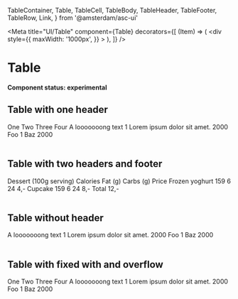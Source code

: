   TableContainer,
  Table,
  TableCell,
  TableBody,
  TableHeader,
  TableFooter,
  TableRow,
  Link,
} from '@amsterdam/asc-ui'

<Meta
  title="UI/Table"
  component={Table}
  decorators={[
    (Item) => (
      <div
        style={{
          maxWidth: '1000px',
        }}
      >
        <Item />
      </div>
    ),
  ]}
/>

# Table

**Component status: experimental**

## Table with one header

<Preview>
  <Story name="Table with one header">
    <Fragment>
      <TableContainer>
        <Table>
          <TableHeader>
            <TableRow>
              <TableCell as="th">One</TableCell>
              <TableCell as="th">Two</TableCell>
              <TableCell as="th">Three</TableCell>
              <TableCell as="th">Four</TableCell>
            </TableRow>
          </TableHeader>
          <TableBody>
            <TableRow>
              <TableCell>A looooooong text</TableCell>
              <TableCell>1</TableCell>
              <TableCell>
                <Link variant="inline" href="/">
                  Lorem ipsum dolor sit amet.
                </Link>
              </TableCell>
              <TableCell>2000</TableCell>
            </TableRow>
            <TableRow>
              <TableCell>Foo</TableCell>
              <TableCell>1</TableCell>
              <TableCell>Baz</TableCell>
              <TableCell>2000</TableCell>
            </TableRow>
          </TableBody>
        </Table>
      </TableContainer>
    </Fragment>
  </Story>
</Preview>

## Table with two headers and footer

<Preview>
  <Story name="Table with two headers and footer">
    <Fragment>
      <TableContainer>
        <Table>
          <TableHeader>
            <TableRow>
              <TableCell as="th" scope="col">
                Dessert (100g serving)
              </TableCell>
              <TableCell as="th" scope="col">
                Calories
              </TableCell>
              <TableCell as="th" scope="col">
                Fat (g)
              </TableCell>
              <TableCell as="th" scope="col">
                Carbs (g)
              </TableCell>
              <TableCell as="th" scope="col">
                Price
              </TableCell>
            </TableRow>
          </TableHeader>
          <TableBody>
            <TableRow>
              <TableCell as="th" role="cell" scope="row">
                Frozen yoghurt
              </TableCell>
              <TableCell>159</TableCell>
              <TableCell>6</TableCell>
              <TableCell>24</TableCell>
              <TableCell>4,-</TableCell>
            </TableRow>
            <TableRow>
              <TableCell as="th">Cupcake</TableCell>
              <TableCell>159</TableCell>
              <TableCell>6</TableCell>
              <TableCell>24</TableCell>
              <TableCell>8,-</TableCell>
            </TableRow>
          </TableBody>
          <TableFooter>
            <TableRow>
              <TableCell as="th" colSpan="4">
                Total
              </TableCell>
              <TableCell>12,-</TableCell>
            </TableRow>
          </TableFooter>
        </Table>
      </TableContainer>
    </Fragment>
  </Story>
</Preview>

## Table without header

<Preview>
  <Story name="Table without header">
    <Fragment>
      <TableContainer>
        <Table>
          <TableBody>
            <TableRow>
              <TableCell>A looooooong text</TableCell>
              <TableCell>1</TableCell>
              <TableCell>
                <Link variant="inline" href="/">
                  Lorem ipsum dolor sit amet.
                </Link>
              </TableCell>
              <TableCell>2000</TableCell>
            </TableRow>
            <TableRow>
              <TableCell>Foo</TableCell>
              <TableCell>1</TableCell>
              <TableCell>Baz</TableCell>
              <TableCell>2000</TableCell>
            </TableRow>
          </TableBody>
        </Table>
      </TableContainer>
    </Fragment>
  </Story>
</Preview>

## Table with fixed with and overflow

<Preview>
  <Story name="Table with fixed with and overflow">
    <Fragment>
      <TableContainer style={{ width: '300px' }}>
        <Table>
          <TableHeader>
            <TableRow>
              <TableCell as="th">One</TableCell>
              <TableCell as="th">Two</TableCell>
              <TableCell as="th" style={{ minWidth: '300px' }}>
                Three
              </TableCell>
              <TableCell as="th">Four</TableCell>
            </TableRow>
          </TableHeader>
          <TableBody>
            <TableRow>
              <TableCell>A looooooong text</TableCell>
              <TableCell>1</TableCell>
              <TableCell>
                <Link variant="inline" href="/">
                  Lorem ipsum dolor sit amet.
                </Link>
              </TableCell>
              <TableCell>2000</TableCell>
            </TableRow>
            <TableRow>
              <TableCell>Foo</TableCell>
              <TableCell>1</TableCell>
              <TableCell>Baz</TableCell>
              <TableCell>2000</TableCell>
            </TableRow>
          </TableBody>
        </Table>
      </TableContainer>
    </Fragment>
  </Story>
</Preview>
